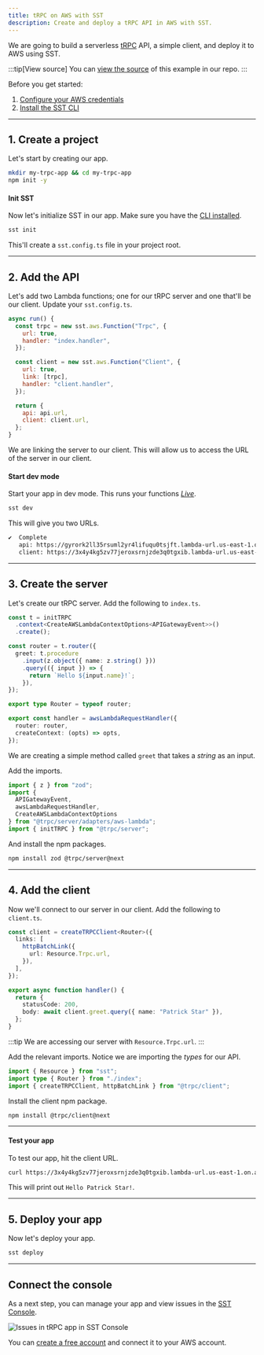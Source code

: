 ```yaml
---
title: tRPC on AWS with SST
description: Create and deploy a tRPC API in AWS with SST.
---
```


We are going to build a serverless [tRPC](https://trpc.io) API, a simple client, and deploy it to AWS using SST.

:::tip[View source]
You can [view the source](https://github.com/sst/ion/tree/dev/examples/aws-trpc) of this example in our repo.
:::

Before you get started:

1. [Configure your AWS credentials](https://docs.sst.dev/advanced/iam-credentials#loading-from-a-file)
2. [Install the SST CLI](/docs/reference/cli)

---

## 1. Create a project

Let's start by creating our app.

```bash
mkdir my-trpc-app && cd my-trpc-app
npm init -y
```

#### Init SST

Now let's initialize SST in our app. Make sure you have the [CLI installed](/docs/reference/cli/).

```bash
sst init
```

This'll create a `sst.config.ts` file in your project root.

---

## 2. Add the API

Let's add two Lambda functions; one for our tRPC server and one that'll be our client. Update your `sst.config.ts`.

```js title="sst.config.ts" {9}
async run() {
  const trpc = new sst.aws.Function("Trpc", {
    url: true,
    handler: "index.handler",
  });

  const client = new sst.aws.Function("Client", {
    url: true,
    link: [trpc],
    handler: "client.handler",
  });

  return {
    api: api.url,
    client: client.url,
  };
}
```

We are linking the server to our client. This will allow us to access the URL of the server in our client.

#### Start dev mode

Start your app in dev mode. This runs your functions [_Live_](/docs/live/).

```bash
sst dev
```

This will give you two URLs.

```bash frame="none"
✔  Complete
   api: https://gyrork2ll35rsuml2yr4lifuqu0tsjft.lambda-url.us-east-1.on.aws
   client: https://3x4y4kg5zv77jeroxsrnjzde3q0tgxib.lambda-url.us-east-1.on.aws
```

---

## 3. Create the server

Let's create our tRPC server. Add the following to `index.ts`.

```ts title="index.ts"
const t = initTRPC
  .context<CreateAWSLambdaContextOptions<APIGatewayEvent>>()
  .create();

const router = t.router({
  greet: t.procedure
    .input(z.object({ name: z.string() }))
    .query(({ input }) => {
      return `Hello ${input.name}!`;
    }),
});

export type Router = typeof router;

export const handler = awsLambdaRequestHandler({
  router: router,
  createContext: (opts) => opts,
});
```

We are creating a simple method called `greet` that takes a _string_ as an input.

Add the imports.

```ts title="index.ts"
import { z } from "zod";
import {
  APIGatewayEvent,
  awsLambdaRequestHandler,
  CreateAWSLambdaContextOptions
} from "@trpc/server/adapters/aws-lambda";
import { initTRPC } from "@trpc/server";
```

And install the npm packages.

```bash
npm install zod @trpc/server@next
```

---

## 4. Add the client

Now we'll connect to our server in our client. Add the following to `client.ts`.

```ts title="client.ts" {4}
const client = createTRPCClient<Router>({
  links: [
    httpBatchLink({
      url: Resource.Trpc.url,
    }),
  ],
});

export async function handler() {
  return {
    statusCode: 200,
    body: await client.greet.query({ name: "Patrick Star" }),
  };
}
```

:::tip
We are accessing our server with `Resource.Trpc.url`.
:::

Add the relevant imports. Notice we are importing the _types_ for our API.

```ts title="index.ts" {2}
import { Resource } from "sst";
import type { Router } from "./index";
import { createTRPCClient, httpBatchLink } from "@trpc/client";
```

Install the client npm package.

```bash
npm install @trpc/client@next
```

---

#### Test your app

To test our app, hit the client URL.

```bash
curl https://3x4y4kg5zv77jeroxsrnjzde3q0tgxib.lambda-url.us-east-1.on.aws
```

This will print out `Hello Patrick Star!`.

---

## 5. Deploy your app

Now let's deploy your app.

```bash
sst deploy
```

---

## Connect the console

As a next step, you can manage your app and view issues in the [SST Console](/docs/console/).

![Issues in tRPC app in SST Console](../../../../../assets/docs/issues-in-trpc-app-in-the-sst-console.png)

You can [create a free account](https://console.sst.dev) and connect it to your AWS account.
